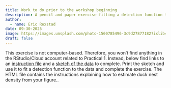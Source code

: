```yaml
---
title: Work to do prior to the workshop beginning
description: A pencil and paper exercise fitting a detection function to a histogram of perpendicular detection distances.
author: 
  - name: Eric Rexstad
date: 09-30-2025
image: https://images.unsplash.com/photo-1560785496-3c9d27877182?ixlib=rb-4.0.3&ixid=MnwxMjA3fDB8MHxzZWFyY2h8Mnx8aG9tZXdvcmt8ZW58MHx8MHx8&auto=format&fit=crop&w=400&q=60
draft: false
---
```


This exercise is not computer-based. Therefore, you won’t find anything in the RStudio/Cloud account related to Practical 1. Instead, below find links to an [instruction file](/Pr1/Pr1-instructions.qmd) and a [sketch of the data](../../Pr1/ducknest-graph-paper.pdf) to complete. Print the sketch and use it to fit a detection function to the data and complete the exercise. The HTML file contains the instructions explaining how to estimate duck nest density from your figure..